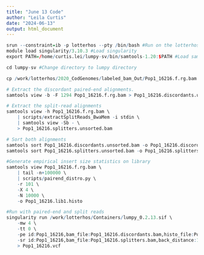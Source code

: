 ---
title: "June 13 Code"
author: "Leila Curtis"
date: "2024-06-13"
output: html_document
---

```{r Set Up, eval=F}
srun --constraint=ib -p lotterhos --pty /bin/bash #Run on the lotterhos partition
module load singularity/3.10.3 #Load singularity
export PATH=/home/curtis.lei/lumpy-sv/bin/samtools-1.20:$PATH #Load samtools

cd lumpy-sv #Change directory to lumpy directory
```

```{r Data Alignment, eval=F}
cp /work/lotterhos/2020_CodGenomes/labeled_bam_Out/Pop1_16216.f.rg.bam /home/curtis.lei/lumpy-sv #Copy the .bam file to my directory

# Extract the discordant paired-end alignments.
samtools view -b -F 1294 Pop1_16216.f.rg.bam > Pop1_16216.discordants.unsorted.bam

# Extract the split-read alignments
samtools view -h Pop1_16216.f.rg.bam \
    | scripts/extractSplitReads_BwaMem -i stdin \
    | samtools view -Sb - \
    > Pop1_16216.splitters.unsorted.bam

# Sort both alignments 
samtools sort Pop1_16216.discordants.unsorted.bam -o Pop1_16216.discordants.bam
samtools sort Pop1_16216.splitters.unsorted.bam -o Pop1_16216.splitters.bam
```

```{r LUMPY traditional, eval=F}
#Generate empirical insert size statistics on library
samtools view Pop1_16216.f.rg.bam \
    | tail -n+100000 \
    | scripts/pairend_distro.py \
    -r 101 \
    -X 4 \
    -N 10000 \
    -o Pop1_16216.lib1.histo

#Run with paired-end and split reads
singularity run /work/lotterhos/Containers/lumpy_0.2.13.sif \
    -mw 4 \
    -tt 0 \
    -pe id:Pop1_16216,bam_file:Pop1_16216.discordants.bam,histo_file:Pop1_16216.lib1.histo,mean:158.892146073,stdev:71.7231558068,read_length:101,min_non_overlap:101,discordant_z:5,back_distance:10,weight:1,min_mapping_threshold:20 \
    -sr id:Pop1_16216,bam_file:Pop1_16216.splitters.bam,back_distance:10,weight:1,min_mapping_threshold:20 \
    > Pop1_16216.vcf
```
